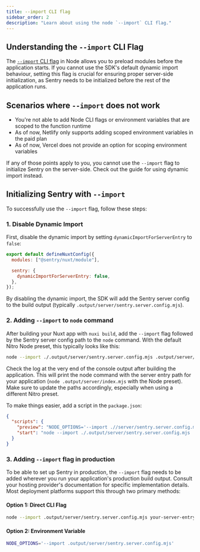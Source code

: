 ```yaml
---
title: --import CLI flag
sidebar_order: 2
description: "Learn about using the node `--import` CLI flag."
---
```


## Understanding the `--import` CLI Flag

The [`--import` CLI flag](https://nodejs.org/api/cli.html#--importmodule) in Node allows you to preload modules before the application starts.
If you cannot use the SDK's <PlatformLink to="/install/dynamic-import/">default dynamic import behaviour</PlatformLink>, setting
this flag is crucial for ensuring proper server-side initialization, as Sentry needs to be initialized before the rest of the application runs.

## Scenarios where `--import` does not work

- You're not able to add Node CLI flags or environment variables that are scoped to the function runtime
- As of now, Netlify only supports adding scoped environment variables in the paid plan
- As of now, Vercel does not provide an option for scoping environment variables

If any of those points apply to you, you cannot use the `--import` flag to initialize Sentry on the server-side.
Check out the guide for using <PlatformLink to="/install/dynamic-import/">dynamic import</PlatformLink> instead.

## Initializing Sentry with `--import`

To successfully use the `--import` flag, follow these steps:

### 1. Disable Dynamic Import

First, disable the dynamic import by setting `dynamicImportForServerEntry` to `false`:

```javascript {filename: nuxt.config.ts} {5}
export default defineNuxtConfig({
  modules: ["@sentry/nuxt/module"],

  sentry: {
    dynamicImportForServerEntry: false,
  },
});
```

By disabling the dynamic import, the SDK will add the Sentry server config to the build output (typically `.output/server/sentry.server.config.mjs`).

### 2. Adding `--import` to `node` command

After building your Nuxt app with `nuxi build`, add the `--import` flag followed by the Sentry server config path to the `node` command.
With the default Nitro Node preset, this typically looks like this:

```bash
node --import ./.output/server/sentry.server.config.mjs .output/server/index.mjs
```

Check the log at the very end of the console output after building the application.
This will print the node command with the server entry path for your application (`node .output/server/index.mjs` with the Node preset).
Make sure to update the paths accordingly, especially when using a different Nitro preset.

To make things easier, add a script in the `package.json`:

```json {filename:package.json}
{
  "scripts": {
    "preview": "NODE_OPTIONS='--import .//server/sentry.server.config.mjs' nuxt preview",
    "start": "node --import ./.output/server/sentry.server.config.mjs .output/server/index.mjs"
  }
}
```

### 3. Adding `--import` flag in production

To be able to set up Sentry in production, the `--import` flag needs to be added wherever you run your application's production build output.
Consult your hosting provider's documentation for specific implementation details.
Most deployment platforms support this through two primary methods:

#### Option 1: Direct CLI Flag
```bash
node --import .output/server/sentry.server.config.mjs your-server-entry.mjs
```

#### Option 2: Environment Variable
```bash
NODE_OPTIONS='--import .output/server/sentry.server.config.mjs'
```
